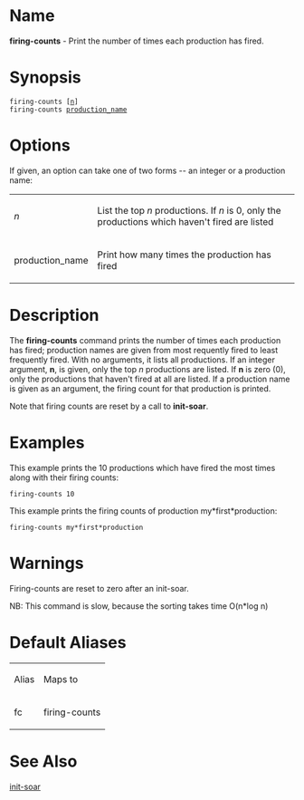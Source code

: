 = Name =
'''firing-counts''' - Print the number of times each production has fired.

= Synopsis =
 firing-counts [<u>n</u>]
 firing-counts <u>production_name</u>

= Options =
If given, an option can take one of two forms -- an integer or a production name:
{| border="1" cellpadding="2"
| ''n'' ||  List the top ''n'' productions. If ''n'' is 0, only the productions which haven't fired are listed
|-
| production_name  ||  Print how many times the production has fired
|}

= Description =
The '''firing-counts''' command prints the number of times each production has fired; production names are given from most requently fired to least frequently fired.  With no arguments, it lists all productions. If an integer argument, '''n''', is given, only the top ''n'' productions are listed. 
If '''n''' is zero (0), only the productions that haven't fired at all are listed. If a production name is given as an argument, the firing count for that production is printed.

Note that firing counts are reset by a call to '''init-soar'''.

= Examples = 
This example prints the 10 productions which have fired the most times along with their firing counts:

 firing-counts 10

This example prints the firing counts of production my*first*production:

 firing-counts my*first*production
 
= Warnings =
Firing-counts are reset to zero after an init-soar.

NB: This command is slow, because the sorting takes time O(n*log n)

= Default Aliases =
{| border="1" cellpadding="2"
| Alias || Maps to
|-
| fc || firing-counts
|}

= See Also =
[[init-soar]]

